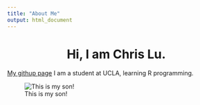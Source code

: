```yaml
---
title: "About Me"
output: html_document
---
```


<center>
# Hi, I am Chris Lu.
</center>

[My githup page](https://github.com/chrislu1998/) I am a student at UCLA, learning R programming.

![This is my son!](image/per-xijinping-01-810459054.jpg)